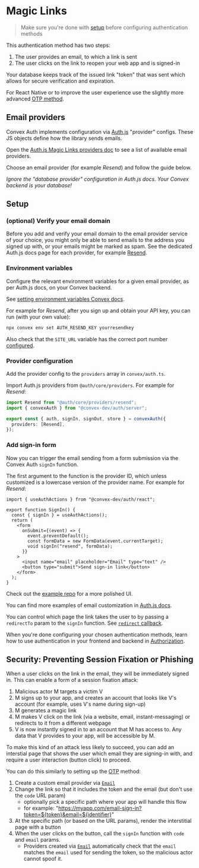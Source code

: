 
# Magic Links

> Make sure you're done with [setup](/setup) before configuring authentication
> methods

This authentication method has two steps:

1. The user provides an email, to which a link is sent
2. The user clicks on the link to reopen your web app and is signed-in

Your database keeps track of the issued link "token" that was sent which allows
for secure verification and expiration.

For React Native or to improve the user experience use the slightly more
advanced [OTP method](/config/otps).

## Email providers

Convex Auth implements configuration via [Auth.js](https://authjs.dev)
"provider" configs. These JS objects define how the library sends emails.

Open the
[Auth.js Magic Links providers doc](https://authjs.dev/getting-started/authentication/email)
to see a list of available email providers.

Choose an email provider (for example _Resend_) and follow the guide below.

_Ignore the "database provider" configuration in Auth.js docs. Your Convex
backend is your database!_

## Setup

<Steps>

### (optional) Verify your email domain

Before you add and verify your email domain to the email provider service of
your choice, you might only be able to send emails to the address you signed up
with, or your emails might be marked as spam. See the dedicated Auth.js docs
page for each provider, for example
[Resend](https://authjs.dev/getting-started/providers/resend).

### Environment variables

Configure the relevant environment variables for a given email provider, as per
Auth.js docs, on your Convex backend.

See
[setting environment variables Convex docs](https://docs.convex.dev/production/environment-variables#setting-environment-variables).

For example for _Resend_, after you sign up and obtain your API key, you can run
(with your own value):

```sh
npx convex env set AUTH_RESEND_KEY yourresendkey
```

Also check that the `SITE_URL` variable has the correct port number
[configured](/setup/manual#configure-site_url).

### Provider configuration

Add the provider config to the `providers` array in `convex/auth.ts`.

Import Auth.js providers from `@auth/core/providers`. For example for _Resend_:

```ts filename="convex/auth.ts"
import Resend from "@auth/core/providers/resend";
import { convexAuth } from "@convex-dev/auth/server";

export const { auth, signIn, signOut, store } = convexAuth({
  providers: [Resend],
});
```

### Add sign-in form

Now you can trigger the email sending from a form submission via the Convex Auth
`signIn` function.

The first argument to the function is the provider ID, which unless customized
is a lowercase version of the provider name. For example for _Resend_:

```tsx filename="src/SignIn.tsx"
import { useAuthActions } from "@convex-dev/auth/react";

export function SignIn() {
  const { signIn } = useAuthActions();
  return (
    <form
      onSubmit={(event) => {
        event.preventDefault();
        const formData = new FormData(event.currentTarget);
        void signIn("resend", formData);
      }}
    >
      <input name="email" placeholder="Email" type="text" />
      <button type="submit">Send sign-in link</button>
    </form>
  );
}
```

Check out the
[example repo](https://github.com/get-convex/convex-auth-example/blob/main/src/auth/SignInFormEmailLink.tsx)
for a more polished UI.

You can find more examples of email customization in
[Auth.js docs](https://authjs.dev/getting-started/providers/resend#customization).

You can control which page the link takes the user to by passing a `redirectTo`
param to the `signIn` function. See
[`redirect` callback](/api_reference/server#callbacksredirect).

</Steps>

When you're done configuring your chosen authentication methods, learn how to
use authentication in your frontend and backend in [Authorization](/authz).

## Security: Preventing Session Fixation or Phishing

When a user clicks on the link in the email, they will be immediately signed in.
This can enable a form of a session fixation attack:

1. Malicious actor M targets a victim V
2. M signs up to your app, and creates an account that looks like V's account
   (for example, uses V's name during sign-up)
3. M generates a magic link
4. M makes V click on the link (via a website, email, instant-messaging) or
   redirects to it from a different webpage
5. V is now instantly signed in to an account that M has access to. Any data
   that V provides to your app, will be accessible by M.

To make this kind of an attack less likely to succeed, you can add an interstial
page that shows the user which email they are signing-in with, and require a
user interaction (button click) to proceed.

You can do this similarly to setting up the [OTP](/config/otps) method:

1. Create a custom email provider via [`Email`](/api_reference/providers/Email)
2. Change the link so that it includes the token and the email (but don't use
   the `code` URL param)
   - optionally pick a specific path where your app will handle this flow
   - for example:
     "https://myapp.com/email-sign-in?token=${token}&email=${identifier}"
3. At the specific path (or based on the URL params), render the interstitial
   page with a button
4. When the user clicks on the button, call the `signIn` function with `code`
   and `email` params.
   - Providers created via [`Email`](/api_reference/providers/Email)
     automatically check that the `email` matches the `email` used for sending
     the token, so the malicious actor cannot spoof it.
